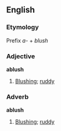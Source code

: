 ==English==

===Etymology===
Prefix ''a-'' + ''blush''

===Adjective===
'''ablush'''

#[[Blushing]]; [[ruddy]]

===Adverb===
'''ablush'''

#[[Blushing]]; [[ruddy]]